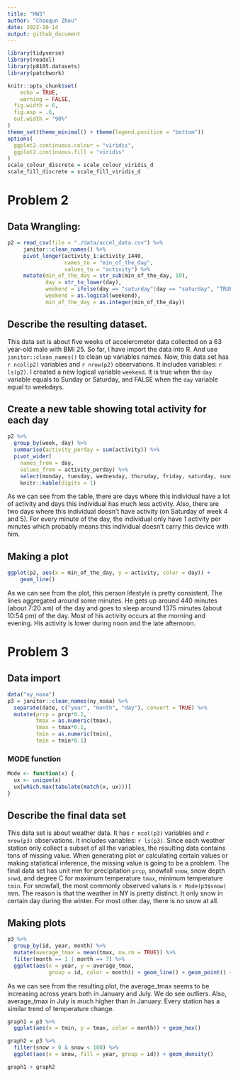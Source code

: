 ```yaml
---
title: "HW3"
author: "Chaoqun Zhou"
date: 2022-10-14
output: github_document
---
```


```r
library(tidyverse)
library(readxl)
library(p8105.datasets)
library(patchwork)

knitr::opts_chunk$set(
	echo = TRUE,
	warning = FALSE,
  fig.width = 6,
  fig.asp = .6,
  out.width = "90%"
)
theme_set(theme_minimal() + theme(legend.position = "bottom"))
options(
  ggplot2.continuous.colour = "viridis",
  ggplot2.continuous.fill = "viridis"
)
scale_colour_discrete = scale_colour_viridis_d
scale_fill_discrete = scale_fill_viridis_d
```

# Problem 2

## Data Wrangling:
```r
p2 = read_csv(file = "./data/accel_data.csv") %>% 
     janitor::clean_names() %>% 
     pivot_longer(activity_1:activity_1440,
                  names_to = "min_of_the_day",
                  values_to = "activity") %>% 
     mutate(min_of_the_day = str_sub(min_of_the_day, 10),
            day = str_to_lower(day),
            weekend = ifelse(day == "saturday"|day == "saturday", "TRUE", "FALSE"),
            weekend = as.logical(weekend),
            min_of_the_day = as.integer(min_of_the_day))
```

## Describe the resulting dataset. 
This data set is about five weeks of accelerometer data collected on a 63 year-old male with BMI 25. So far, I have import the data into R. And use `janitor::clean_names()` to clean up variables names. Now, this data set has `r ncol(p2)` variables and `r nrow(p2)` observations. It includes variables: `r ls(p2)`. I created a new logical variable `weekend`. It is true when the `day` variable equals to Sunday or Saturday, and FALSE when the `day` variable equal to weekdays. 

## Create a new table showing total activity for each day
```r
p2 %>% 
  group_by(week, day) %>% 
  summarise(activity_perday = sum(activity)) %>% 
  pivot_wider(
    names_from = day,
    values_from = activity_perday) %>% 
    select(monday, tuesday, wednesday, thursday, friday, saturday, sunday) %>% 
    knitr::kable(digits = 1)
```
As we can see from the table, there are days where this individual have a lot of activity and days this individual has much less activity. Also, there are two days where this individual doesn't have activity (on Saturday of week 4 and 5). For every minute of the day, the individual only have 1 activity per minutes which probably means this individual doesn't carry this device with him.
 
## Making a plot
```r
ggplot(p2, aes(x = min_of_the_day, y = activity, color = day)) +
    geom_line()
```

As we can see from the plot, this person lifestyle is pretty consistent. The lines aggregated around some minutes. He gets up around 440 minutes (about 7:20 am) of the day and goes to sleep around 1375 minutes (about 10:54 pm) of the day. Most of his activity occurs at the morning and evening. His activity is lower during noon and the late afternoon. 

# Problem 3

## Data import
```r
data("ny_noaa")
p3 = janitor::clean_names(ny_noaa) %>% 
  separate(date, c("year", "month", "day"), convert = TRUE) %>% 
  mutate(prcp = prcp*0.1,
         tmax = as.numeric(tmax),
         tmax = tmax*0.1,
         tmin = as.numeric(tmin),
         tmin = tmin*0.1)

```

### MODE function
```r
Mode <- function(x) {
  ux <- unique(x)
  ux[which.max(tabulate(match(x, ux)))]
}
```

## Describe the final data set
This data set is about weather data. It has `r ncol(p3)` variables and `r nrow(p3)` observations. It includes variables: `r ls(p3)`. Since each weather station only collect a subset of all the variables, the resulting data contains tons of missing value. When generating plot or calculating certain values or making statistical inference, the missing value is going to be a problem. The final data set has unit mm for precipitation `prcp`, snowfall `snow`, snow depth `snwd`, and degree C for maximum temperature `tmax`, minimum temperature `tmin`. For snowfall, the most commonly observed values is `r Mode(p3$snow)` mm. The reason is that the weather in NY is pretty distinct. It only snow in certain day during the winter. For most other day, there is no snow at all.

## Making plots
```r
p3 %>% 
  group_by(id, year, month) %>% 
  mutate(average_tmax = mean(tmax, na.rm = TRUE)) %>%
  filter(month == 1 | month == 7) %>% 
  ggplot(aes(x = year, y = average_tmax, 
             group = id, color = month)) + geom_line() + geom_point() + facet_grid(. ~ month)
```

As we can see from the resulting plot, the average_tmax seems to be increasing across years both in January and July. We do see outliers. Also, average_tmax in July is much higher than in January. Every station has a similar trend of temperature change. 

```r
graph1 = p3 %>% 
  ggplot(aes(x = tmin, y = tmax, color = month)) + geom_hex()

graph2 = p3 %>% 
  filter(snow > 0 & snow < 100) %>% 
  ggplot(aes(x = snow, fill = year, group = id)) + geom_density()

graph1 + graph2
```


















